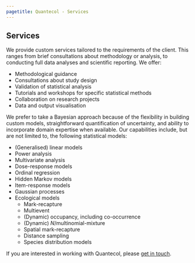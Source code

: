 ```yaml
---
pagetitle: Quantecol - Services
---
```


## Services

We provide custom services tailored to the requirements of the client. This ranges from brief consultations about methodology or analysis, to conducting full data analyses and scientific reporting. We offer:

  - Methodological guidance
  - Consultations about study design
  - Validation of statistical analysis
  - Tutorials and workshops for specific statistical methods
  - Collaboration on research projects
  - Data and output visualisation
  
We prefer to take a Bayesian approach because of the flexibility in building custom models, straightforward quantification of uncertainty, and ability to incorporate domain expertise when available. Our capabilities include, but are not limited to, the following statistical models:

  - (Generalised) linear models
  - Power analysis
  - Multivariate analysis
  - Dose-response models
  - Ordinal regression
  - Hidden Markov models
  - Item-response models
  - Gaussian processes
  - Ecological models
    - Mark-recapture
    - Multievent
    - (Dynamic) occupancy, including co-occurrence
    - (Dynamic) *N*/multinomial-mixture
    - Spatial mark-recapture
    - Distance sampling
    - Species distribution models
    
If you are interested in working with Quantecol, please [get in touch](contact.qmd).
